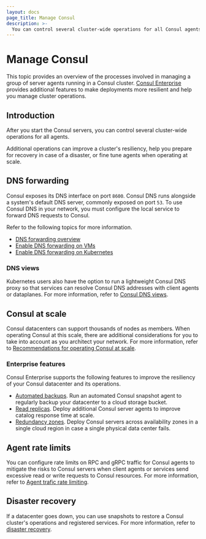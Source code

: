 ```yaml
---
layout: docs
page_title: Manage Consul
description: >-
  You can control several cluster-wide operations for all Consul agents. Learn about Consul operations and how to configure their underlying infrastructure, including DNS forwarding and operations at scale.
---
```


# Manage Consul

This topic provides an overview of the processes involved in managing a group of server agents running in a Consul cluster. [Consul Enterprise](/consul/docs/enterprise) provides additional features to make deployments more resilient and help you manage cluster operations.

## Introduction

After you start the Consul servers, you can control several cluster-wide operations for all agents.

Additional operations can improve a cluster's resiliency, help you prepare for recovery in case of a disaster, or fine tune agents when operating at scale.

## DNS forwarding

Consul exposes its DNS interface on port `8600`. Consul DNS runs alongside a system's default DNS server, commonly exposed on port `53`. To use Consul DNS in your network, you must configure the local service to forward DNS requests to Consul.

Refer to the following topics for more information.

- [DNS forwarding overview](/consul/docs/manage/dns/forwarding)
- [Enable DNS forwarding on VMs](/consul/docs/manage/dns/forwarding/enable)
- [Enable DNS forwarding on Kubernetes](/consul/docs/manage/dns/forwarding/k8s)

### DNS views

Kubernetes users also have the option to run a lightweight Consul DNS proxy so that services can resolve Consul DNS addresses with client agents or dataplanes. For more information, refer to [Consul DNS views](/consul/docs/manage/dns/views).

## Consul at scale

Consul datacenters can support thousands of nodes as members. When operating Consul at this scale, there are additional considerations for you to take into account as you architect your network. For more information, refer to [Recommendations for operating Consul at scale](/consul/docs/manage/scale).

### Enterprise features

Consul Enterprise supports the following features to improve the resiliency of your Consul datacenter and its operations.

- [Automated backups](/consul/docs/manage/scale/automated-backup). Run an automated Consul snapshot agent to regularly backup your datacenter to a cloud storage bucket.
- [Read replicas](/consul/docs/manage/scale/read-replica). Deploy additional Consul server agents to improve catalog response time at scale.
- [Redundancy zones](/consul/docs/manage/scale/redundancy-zone). Deploy Consul servers across availability zones in a single cloud region in case a single physical data center fails.

## Agent rate limits

You can configure rate limits on RPC and gRPC traffic for Consul agents to mitigate the risks to Consul servers when client agents or services send excessive read or write requests to Consul resources. For more information, refer to [Agent trafic rate limiting](/consul/docs/manage/rate-limit).

## Disaster recovery

If a datacenter goes down, you can use snapshots to restore a Consul cluster's operations and registered services. For more information, refer to [disaster recovery](/consul/docs/manage/disaster-recovery).